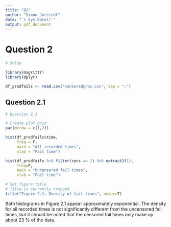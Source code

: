 ```yaml
---
title: "Q2"
author: "Simon Jorstedt"
date: "`r Sys.Date()`"
output: pdf_document
---
```




# Question 2

```r
# Setup

library(magrittr)
library(dplyr)

df_prodfails <- read.csv("censoredproc.csv", sep = ";")
```

## Question 2.1
```r
# Question 2.1

# Create plot grid
par(mfrow = c(1,2))

hist(df_prodfails$time,
     freq = F,
     main = "All recorded times",
     xlab = "Fail time")

hist(df_prodfails %>% filter(cens == 1) %>% extract2(1),
     freq=F,
     main = "Uncensored fail times",
     xlab = "Fail time")

# Set figure title
# Title is currently cropped
title("Figure 2.1: Density of fail times", outer=T)
```

Both histograms in Figure 2.1 appear approximately exponential. The density for all recorded times is not significantly different from the uncensored fail times, but it should be noted that the censored fail times only make up about $23$ % of the data.


